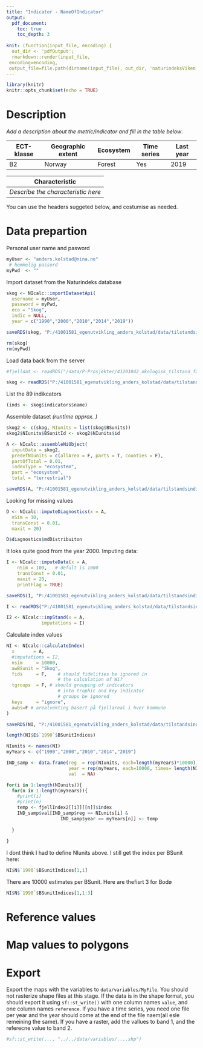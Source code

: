 ```yaml
---
title: "Indicator - NameOfIndicator"
output:
  pdf_document:
    toc: true
    toc_depth: 3
    
knit: (function(input_file, encoding) {
  out_dir <- 'pdfOutput';
  rmarkdown::render(input_file,
 encoding=encoding,
 output_file=file.path(dirname(input_file), out_dir, 'naturindeksViken.pdf'))})
---
```



```r
library(knitr)
knitr::opts_chunk$set(echo = TRUE)
```

# Description
*Add a description about the metric/indicator and fill in the table below*.


ECT-klasse | Geographic extent | Ecosystem   | Time series | Last year
---------- | -------------     | ----------  | ------------| ----------
B2 |  Norway       | Forest | Yes      | 2019


Characteristic |
---------------|
*Describe the characteristic here*|
 

You can use the headers suggeted below, and costumise as needed.

# Data prepartion

Personal user name and pasword
```r
myUser <- "anders.kolstad@nina.no"
 # hemmelig passord
myPwd  <- ""
```

Import dataset from the Naturindeks database
```r
skog <- NIcalc::importDatasetApi(
  username = myUser,
  password = myPwd,
  eco = "Skog", 
  indic = NULL,
  year = c("1990","2000","2010","2014","2019"))

saveRDS(skog, "P:/41001581_egenutvikling_anders_kolstad/data/tilstandsindikatorer/naturindeksSkog.rds")

rm(skog)
rm(myPwd)
```

Load data back from the server
```r
#fjelldat <- readRDS("/data/P-Prosjekter/41201042_okologisk_tilstand_fastlandsnorge_2020_dataanaly/fjell2021/data/naturindeks/NIfjell-1990-2019.rds")

skog <- readRDS("P:/41001581_egenutvikling_anders_kolstad/data/tilstandsindikatorer/naturindeksSkog.rds")
```
List the 89 indikcators
```r
(inds <- skog$indicators$name)
```

Assemble dataset *(runtime approx. )*
```r

skog2 <- c(skog, NIunits = list(skog$BSunits))
skog2$NIunits$BSunitId <- skog2$NIunits$id

A <- NIcalc::assembleNiObject(
  inputData = skog2,
  predefNIunits = c(allArea = F, parts = T, counties = F),
  partOfTotal = 0.01, 
  indexType = "ecosystem",
  part = "ecosystem",
  total = "terrestrial")

saveRDS(A, "P:/41001581_egenutvikling_anders_kolstad/data/tilstandsindikatorer/naturindeksSkog_assembled.rds")
```
Looking for missing values
```r
D <- NIcalc::imputeDiagnostics(x = A,
  nSim = 10,
  transConst = 0.01,
  maxit = 20)
```


```r
D$diagnostics$mdDistribuiton
```

It loks quite good from the year 2000. 
Imputing data:

```r
I <- NIcalc::imputeData(x = A,
    nSim = 100,   # defult is 1000
    transConst = 0.01,
    maxit = 20,
    printFlag = TRUE)

saveRDS(I, "P:/41001581_egenutvikling_anders_kolstad/data/tilstandsindikatorer/naturindeksSkog_imputed.rds")
```

```r
I <- readRDS("P:/41001581_egenutvikling_anders_kolstad/data/tilstandsindikatorer/naturindeksSkog_imputed.rds")
```

```r
I2 <- NIcalc::impStand(x = A,
             imputations = I)
```



Calculate index values
```r
NI <- NIcalc::calculateIndex(
  x       = A,
  #imputations = I2,
  nsim     = 10000,
  awBSunit = "Skog",
  fids     = F,    # should fidelities be ignored in 
                   # the calculation of Wi?
  tgroups  = F, # should grouping of indicators 
                   # into trophic and key indicator 
                   # groups be ignored
  keys     = "ignore",
  awbs=F # arealvekting basert på fjellareal i hver kommune
)

saveRDS(NI, "P:/41001581_egenutvikling_anders_kolstad/data/tilstandsindikatorer/naturindeksSkog_index.rds")
```

```r
length(NI$E$`1990`$BSunitIndices)
```

```r
NIunits <- names(NI)
myYears <- c("1990","2000","2010","2014","2019")

IND_samp <- data.frame(reg  = rep(NIunits, each=length(myYears)*10000),
                       year = rep(myYears, each=10000, times= length(NIunits)),
                       val  = NA)

for(i in 1:length(NIunits)){
  for(n in 1:length(myYears)){
    #print(i)
    #print(n)
    temp <- fjellIndex2[[i]][[n]]$index
    IND_samp$val[IND_samp$reg == NIunits[i] &
                    IND_samp$year == myYears[n]] <- temp
    
  }
  
}
```
I dont think I had to define NIunits above. I still get the index per BSunit here:
```r
NI$N$`1990`$BSunitIndices[1,1]
```

There are 10000 estimates per BSunit. Here are thefisrt 3 for Bodø
```r
NI$N$`1990`$BSunitIndices[1,1:3]
```


# Reference values

# Map values to polygons


# Export
Export the maps with the variables to `data/variables/MyFile`. You should not rasterize shape files at this stage. If the data is in the shape format, you should export it using `sf::st_write()` with one column names `value`, and one column names `reference`. If you have a time series, you need one file per year and the year should come at the end of the file naem(all esle remeining the same).  If you have a raster, add the vallues to band 1, and the referecne value to band 2.   
```r
#sf::st_write(..., "../../data/variables/....shp")
```

